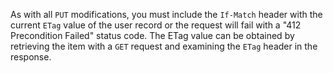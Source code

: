 As with all `PUT` modifications, you
must include the `If-Match` header
with the current `ETag` value of the user record or the request will fail with a
"412 Precondition Failed" status code. The ETag value can be obtained by
retrieving the item with a `GET` request and examining the `ETag` header in the
response.
